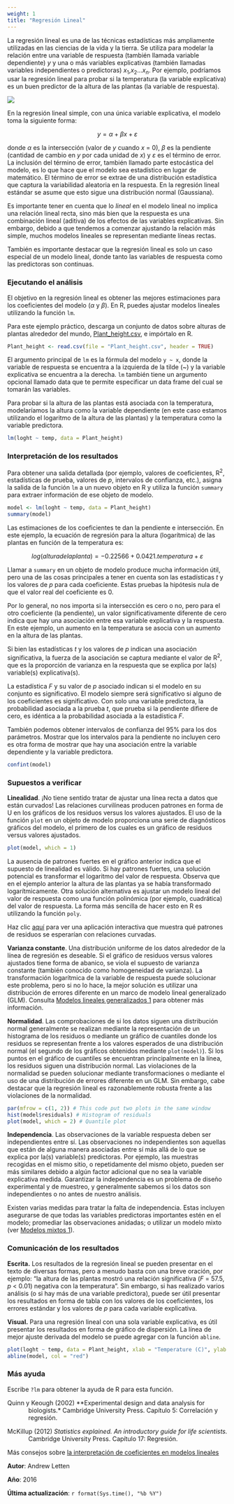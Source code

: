 ```yaml
---
weight: 1
title: "Regresión Lineal"
---
```





La regresión lineal es una de las técnicas estadísticas más ampliamente utilizadas en las ciencias de la vida y la tierra. Se utiliza para modelar la relación entre una variable de respuesta (también llamada variable dependiente) $y$ y una o más variables explicativas (también llamadas variables independientes o predictoras) $x_{1}$,$x_{2}$...$x_{n}$. Por ejemplo, podríamos usar la regresión lineal para probar si la temperatura (la variable explicativa) es un buen predictor de la altura de las plantas (la variable de respuesta).


![](Linear_regression_image.jpg)

En la regresión lineal simple, con una única variable explicativa, el modelo toma la siguiente forma:

$$y = \alpha + \beta x + \varepsilon $$ 


donde $\alpha$ es la intersección (valor de $y$ cuando $x$ = 0), $\beta$ es la pendiente (cantidad de cambio en $y$ por cada unidad de $x$) y $\varepsilon$ es el término de error. La inclusión del término de error, también llamado parte estocástica del modelo, es lo que hace que el modelo sea estadístico en lugar de matemático. El término de error se extrae de una distribución estadística que captura la variabilidad aleatoria en la respuesta. En la regresión lineal estándar se asume que esto sigue una distribución normal (Gaussiana).

Es importante tener en cuenta que lo *lineal* en el modelo lineal no implica una relación lineal recta, sino más bien que la respuesta es una combinación lineal (aditiva) de los efectos de las variables explicativas. Sin embargo, debido a que tendemos a comenzar ajustando la relación más simple, muchos modelos lineales se representan mediante líneas rectas.

También es importante destacar que la regresión lineal es solo un caso especial de un modelo lineal, donde tanto las variables de respuesta como las predictoras son continuas.

### Ejecutando el análisis
 
El objetivo en la regresión lineal es obtener las mejores estimaciones para los coeficientes del modelo ($\alpha$ y $\beta$). En R, puedes ajustar modelos lineales utilizando la función `lm`.

Para este ejemplo práctico, descarga un conjunto de datos sobre alturas de plantas alrededor del mundo, [Plant_height.csv](/datasets/Plant_height.csv), e impórtalo en R.


```r
Plant_height <- read.csv(file = "Plant_height.csv", header = TRUE)
```


El argumento principal de `lm` es la fórmula del modelo `y ~ x`, donde la variable de respuesta se encuentra a la izquierda de la tilde (~) y la variable explicativa se encuentra a la derecha. `lm` también tiene un argumento opcional llamado data que te permite especificar un data frame del cual se tomarán las variables.

Para probar si la altura de las plantas está asociada con la temperatura, modelaríamos la altura como la variable dependiente (en este caso estamos utilizando el logaritmo de la altura de las plantas) y la temperatura como la variable predictora.


```r
lm(loght ~ temp, data = Plant_height)
```
  
### Interpretación de los resultados
 
Para obtener una salida detallada (por ejemplo, valores de coeficientes, R^2^, estadísticas de prueba, valores de *p*, intervalos de confianza, etc.), asigna la salida de la función `lm` a un nuevo objeto en R y utiliza la función `summary` para extraer información de ese objeto de modelo.



```r
model <- lm(loght ~ temp, data = Plant_height)
summary(model)
```

Las estimaciones de los coeficientes te dan la pendiente e intersección. En este ejemplo, la ecuación de regresión para la altura (logarítmica) de las plantas en función de la temperatura es:

$$log(altura de la planta) = -0.22566 +0.0421.temperatura + \varepsilon $$ 

Llamar a `summary` en un objeto de modelo produce mucha información útil, pero una de las cosas principales a tener en cuenta son las estadísticas *t* y los valores de *p* para cada coeficiente. Estas pruebas la hipótesis nula de que el valor real del coeficiente es 0.

Por lo general, no nos importa si la intersección es cero o no, pero para el otro coeficiente (la pendiente), un valor significativamente diferente de cero indica que hay una asociación entre esa variable explicativa y la respuesta. En este ejemplo, un aumento en la temperatura se asocia con un aumento en la altura de las plantas.

Si bien las estadísticas *t* y los valores de *p* indican una asociación significativa, la fuerza de la asociación se captura mediante el valor de R^2^, que es la proporción de varianza en la respuesta que se explica por la(s) variable(s) explicativa(s).

La estadística *F* y su valor de *p* asociado indican si el modelo en su conjunto es significativo. El modelo siempre será significativo si alguno de los coeficientes es significativo. Con solo una variable predictora, la probabilidad asociada a la prueba *t*, que prueba si la pendiente difiere de cero, es idéntica a la probabilidad asociada a la estadística *F*.

También podemos obtener intervalos de confianza del 95% para los dos parámetros. Mostrar que los intervalos para la pendiente no incluyen cero es otra forma de mostrar que hay una asociación entre la variable dependiente y la variable predictora.


```r
confint(model)
```
  
### Supuestos a verificar

**Linealidad**. ¡No tiene sentido tratar de ajustar una línea recta a datos que están curvados! Las relaciones curvilíneas producen patrones en forma de U en los gráficos de los residuos versus los valores ajustados. El uso de la función `plot` en un objeto de modelo proporciona una serie de diagnósticos gráficos del modelo, el primero de los cuales es un gráfico de residuos versus valores ajustados.


```r
plot(model, which = 1)
```

La ausencia de patrones fuertes en el gráfico anterior indica que el supuesto de linealidad es válido. Si hay patrones fuertes, una solución potencial es transformar el logaritmo del valor de respuesta. Observa que en el ejemplo anterior la altura de las plantas ya se había transformado logarítmicamente. Otra solución alternativa es ajustar un modelo lineal del valor de respuesta como una función polinómica (por ejemplo, cuadrática) del valor de respuesta. La forma más sencilla de hacer esto en R es utilizando la función `poly`.

Haz clic [aquí](https://gallery.shinyapps.io/slr_diag/) para ver una aplicación interactiva que muestra qué patrones de residuos se esperarían con relaciones curvadas.

**Varianza constante**. Una distribución uniforme de los datos alrededor de la línea de regresión es deseable. Si el gráfico de residuos versus valores ajustados tiene forma de abanico, se viola el supuesto de varianza constante (también conocido como homogeneidad de varianza). La transformación logarítmica de la variable de respuesta puede solucionar este problema, pero si no lo hace, la mejor solución es utilizar una distribución de errores diferente en un marco de modelo lineal generalizado (GLM). Consulta [Modelos lineales generalizados 1](/statistics/glms/glm-1/) para obtener más información.

**Normalidad**. Las comprobaciones de si los datos siguen una distribución normal generalmente se realizan mediante la representación de un histograma de los residuos o mediante un gráfico de cuantiles donde los residuos se representan frente a los valores esperados de una distribución normal (el segundo de los gráficos obtenidos mediante `plot(model)`). Si los puntos en el gráfico de cuantiles se encuentran principalmente en la línea, los residuos siguen una distribución normal. Las violaciones de la normalidad se pueden solucionar mediante transformaciones o mediante el uso de una distribución de errores diferente en un GLM. Sin embargo, cabe destacar que la regresión lineal es razonablemente robusta frente a las violaciones de la normalidad.


```r
par(mfrow = c(1, 2)) # This code put two plots in the same window
hist(model$residuals) # Histogram of residuals
plot(model, which = 2) # Quantile plot
```

**Independencia**. Las observaciones de la variable respuesta deben ser independientes entre sí. Las observaciones no independientes son aquellas que están de alguna manera asociadas entre sí más allá de lo que se explica por la(s) variable(s) predictoras. Por ejemplo, las muestras recogidas en el mismo sitio, o repetidamente del mismo objeto, pueden ser más similares debido a algún factor adicional que no sea la variable explicativa medida. Garantizar la independencia es un problema de diseño experimental y de muestreo, y generalmente sabemos si los datos son independientes o no antes de nuestro análisis.

Existen varias medidas para tratar la falta de independencia. Estas incluyen asegurarse de que todas las variables predictoras importantes estén en el modelo; promediar las observaciones anidadas; o utilizar un modelo mixto (ver [Modelos mixtos 1](/statistics/mixed-models/mixed-model-1/)).

### Comunicación de los resultados

**Escrita.** Los resultados de la regresión lineal se pueden presentar en el texto de diversas formas, pero a menudo basta con una breve oración, por ejemplo: "la altura de las plantas mostró una relación significativa (*F* = 57.5, *p* < 0.01) negativa con la temperatura". Sin embargo, si has realizado varios análisis (o si hay más de una variable predictora), puede ser útil presentar los resultados en forma de tabla con los valores de los coeficientes, los errores estándar y los valores de *p* para cada variable explicativa.

**Visual.** Para una regresión lineal con una sola variable explicativa, es útil presentar los resultados en forma de gráfico de dispersión. La línea de mejor ajuste derivada del modelo se puede agregar con la función `abline`.


```r
plot(loght ~ temp, data = Plant_height, xlab = "Temperature (C)", ylab = "log(Plant height)", pch = 16)
abline(model, col = "red")
```
  
### Más ayuda

Escribe `?lm` para obtener la ayuda de R para esta función.

<p style="margin-left: .5in; text-indent: -.5in;">Quinn y Keough (2002) **Experimental design and data analysis for biologists.* Cambridge University Press. Capítulo 5: Correlación y regresión.</p>

<p style="margin-left: .5in; text-indent: -.5in;">McKillup (2012) *Statistics explained. An introductory guide for life scientists.* Cambridge University Press. Capítulo 17: Regresión.</p>

Más consejos sobre [la interpretación de coeficientes en modelos lineales](/statistics/glms/interpret-glm-coeffs/)
  

**Autor**: Andrew Letten
 
**Año**: 2016

**Última actualización**: `r format(Sys.time(), "%b %Y")`